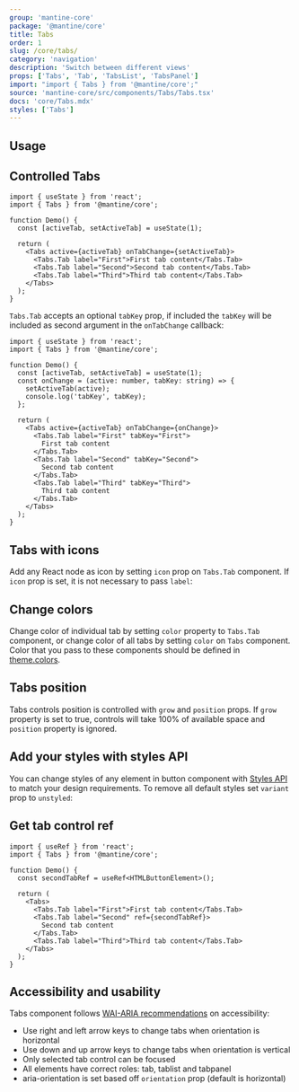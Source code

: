 ```yaml
---
group: 'mantine-core'
package: '@mantine/core'
title: Tabs
order: 1
slug: /core/tabs/
category: 'navigation'
description: 'Switch between different views'
props: ['Tabs', 'Tab', 'TabsList', 'TabsPanel']
import: "import { Tabs } from '@mantine/core';"
source: 'mantine-core/src/components/Tabs/Tabs.tsx'
docs: 'core/Tabs.mdx'
styles: ['Tabs']
---
```



## Usage

<Demo data={TabsDemos.configurator} />

## Controlled Tabs

```tsx
import { useState } from 'react';
import { Tabs } from '@mantine/core';

function Demo() {
  const [activeTab, setActiveTab] = useState(1);

  return (
    <Tabs active={activeTab} onTabChange={setActiveTab}>
      <Tabs.Tab label="First">First tab content</Tabs.Tab>
      <Tabs.Tab label="Second">Second tab content</Tabs.Tab>
      <Tabs.Tab label="Third">Third tab content</Tabs.Tab>
    </Tabs>
  );
}
```

`Tabs.Tab` accepts an optional `tabKey` prop, if included the `tabKey` will be included as second argument in the `onTabChange` callback:

```tsx
import { useState } from 'react';
import { Tabs } from '@mantine/core';

function Demo() {
  const [activeTab, setActiveTab] = useState(1);
  const onChange = (active: number, tabKey: string) => {
    setActiveTab(active);
    console.log('tabKey', tabKey);
  };

  return (
    <Tabs active={activeTab} onTabChange={onChange}>
      <Tabs.Tab label="First" tabKey="First">
        First tab content
      </Tabs.Tab>
      <Tabs.Tab label="Second" tabKey="Second">
        Second tab content
      </Tabs.Tab>
      <Tabs.Tab label="Third" tabKey="Third">
        Third tab content
      </Tabs.Tab>
    </Tabs>
  );
}
```

## Tabs with icons

Add any React node as icon by setting `icon` prop on `Tabs.Tab` component.
If `icon` prop is set, it is not necessary to pass `label`:

<Demo data={TabsDemos.icons} />

## Change colors

Change color of individual tab by setting `color` property to `Tabs.Tab` component,
or change color of all tabs by setting `color` on `Tabs` component.
Color that you pass to these components should be defined in [theme.colors](/theming/extend-theme/#default-colors).

<Demo data={TabsDemos.colors} />

## Tabs position

Tabs controls position is controlled with `grow` and `position` props.
If `grow` property is set to true, controls will take 100% of available space
and `position` property is ignored.

<Demo data={TabsDemos.positionConfigurator} />

## Add your styles with styles API

You can change styles of any element in button component with [Styles API](/theming/styles-api/) to match your design requirements.
To remove all default styles set `variant` prop to `unstyled`:

<Demo data={TabsDemos.stylesApi} />

## Get tab control ref

```tsx
import { useRef } from 'react';
import { Tabs } from '@mantine/core';

function Demo() {
  const secondTabRef = useRef<HTMLButtonElement>();

  return (
    <Tabs>
      <Tabs.Tab label="First">First tab content</Tabs.Tab>
      <Tabs.Tab label="Second" ref={secondTabRef}>
        Second tab content
      </Tabs.Tab>
      <Tabs.Tab label="Third">Third tab content</Tabs.Tab>
    </Tabs>
  );
}
```

## Accessibility and usability

Tabs component follows [WAI-ARIA recommendations](https://www.w3.org/TR/wai-aria-practices/examples/tabs/tabs-2/tabs.html) on accessibility:

- Use right and left arrow keys to change tabs when orientation is horizontal
- Use down and up arrow keys to change tabs when orientation is vertical
- Only selected tab control can be focused
- All elements have correct roles: tab, tablist and tabpanel
- aria-orientation is set based off `orientation` prop (default is horizontal)
